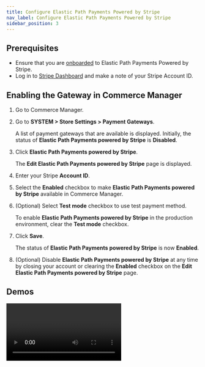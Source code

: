 ```yaml
---
title: Configure Elastic Path Payments Powered by Stripe 
nav_label: Configure Elastic Path Payments Powered by Stripe
sidebar_position: 3
---
```


## Prerequisites

- Ensure that you are [onboarded](/docs/payments/onboarding) to Elastic Path Payments Powered by Stripe.
- Log in to [Stripe Dashboard](https://dashboard.stripe.com/login) and make a note of your Stripe Account ID.

## Enabling the Gateway in Commerce Manager

1. Go to Commerce Manager.
1. Go to **SYSTEM > Store Settings > Payment Gateways**. 

    A list of payment gateways that are available is displayed. Initially, the status of **Elastic Path Payments powered by Stripe** is **Disabled**.
1. Click **Elastic Path Payments powered by Stripe**. 

    The **Edit Elastic Path Payments powered by Stripe** page is displayed.
1. Enter your Stripe **Account ID**.
1. Select the **Enabled** checkbox to make **Elastic Path Payments powered by Stripe** available in Commerce Manager.
1. (Optional) Select **Test mode** checkbox to use test payment method. 
    
    To enable **Elastic Path Payments powered by Stripe** in the production environment, clear the **Test mode** checkbox.
1. Click **Save**. 
    
    The status of **Elastic Path Payments powered by Stripe** is now **Enabled**.
1. (Optional) Disable **Elastic Path Payments powered by Stripe** at any time by closing your account or clearing the **Enabled** checkbox on the **Edit Elastic Path Payments powered by Stripe** page.

## Demos

 <Video
  mediaSrc="https://www.youtube.com/embed/4MjIofAjRao"
  mediaType="embed"
  title="Configuring Elastic Path Payments powered by Stripe" />
